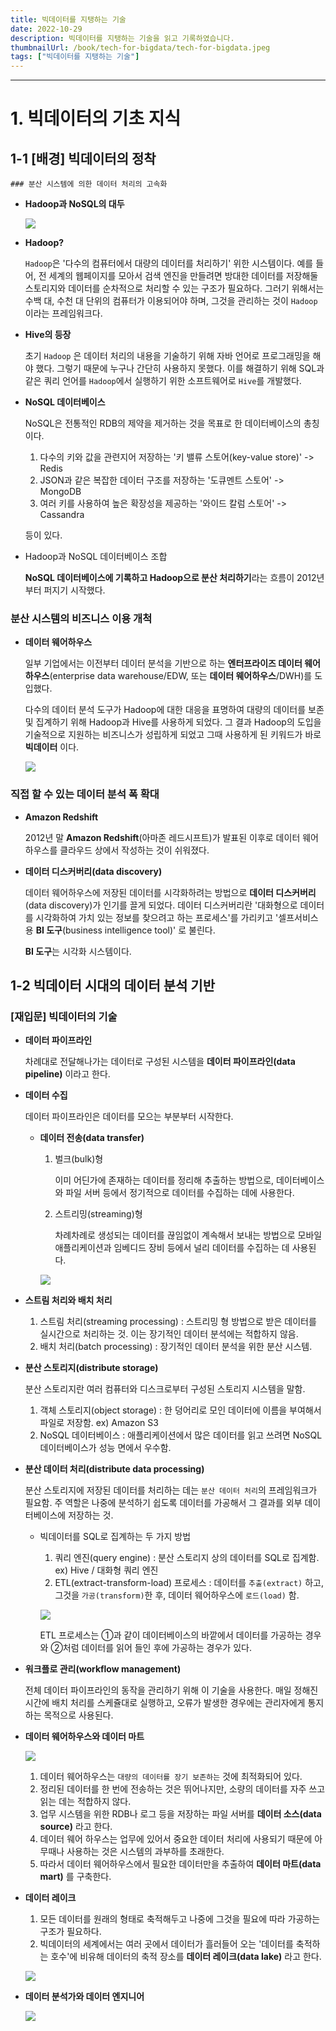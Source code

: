 ```yaml
---
title: 빅데이터를 지탱하는 기술
date: 2022-10-29
description: 빅데이터를 지탱하는 기술을 읽고 기록하였습니다.
thumbnailUrl: /book/tech-for-bigdata/tech-for-bigdata.jpeg
tags: ["빅데이터를 지탱하는 기술"]
---
```


---

# 1. 빅데이터의 기초 지식

## 1-1 [배경] 빅데이터의 정착

    ### 분산 시스템에 의한 데이터 처리의 고속화

- **Hadoop과 NoSQL의 대두**

  ![](/book/tech-for-bigdata/hadoop.PNG)

- **Hadoop?**

  `Hadoop`은 '다수의 컴퓨터에서 대량의 데이터를 처리하기' 위한 시스템이다. 예를 들어, 전 세계의 웹페이지를 모아서 검색 엔진을 만들려면 방대한 데이터를 저장해둘 스토리지와 데이터를 순차적으로 처리할 수 있는 구조가 필요하다.
  그러기 위해서는 수백 대, 수천 대 단위의 컴퓨터가 이용되어야 하며, 그것을 관리하는 것이 `Hadoop`이라는 프레임워크다.

- **Hive의 등장**

  초기 `Hadoop` 은 데이터 처리의 내용을 기술하기 위해 자바 언어로 프로그래밍을 해야 했다. 그렇기 때문에 누구나 간단히 사용하지 못했다.
  이를 해결하기 위해 SQL과 같은 쿼리 언어를 `Hadoop`에서 실행하기 위한 소프트웨어로 `Hive`를 개발했다.

- **NoSQL 데이터베이스**

  NoSQL은 전통적인 RDB의 제약을 제거하는 것을 목표로 한 데이터베이스의 총칭이다.

  1. 다수의 키와 값을 관련지어 저장하는 '키 밸류 스토어(key-value store)' -> Redis
  2. JSON과 같은 복잡한 데이터 구조를 저장하는 '도큐멘트 스토어' -> MongoDB
  3. 여러 키를 사용하여 높은 확장성을 제공하는 '와이드 칼럼 스토어' -> Cassandra

  등이 있다.

- Hadoop과 NoSQL 데이터베이스 조합

  **NoSQL 데이터베이스에 기록하고 Hadoop으로 분산 처리하기**라는 흐름이 2012년부터 퍼지기 시작했다.

### 분산 시스템의 비즈니스 이용 개척

- **데이터 웨어하우스**

  일부 기업에서는 이전부터 데이터 분석을 기반으로 하는 **엔터프라이즈 데이터 웨어하우스**(enterprise data warehouse/EDW, 또는 **데이터 웨어하우스**/DWH)를 도입했다.

  다수의 데이터 분석 도구가 Hadoop에 대한 대응을 표명하여 대량의 데이터를 보존 및 집계하기 위해 Hadoop과 Hive를 사용하게 되었다.
  그 결과 Hadoop의 도입을 기술적으로 지원하는 비즈니스가 성립하게 되었고 그때 사용하게 된 키워드가 바로 **빅데이터** 이다.

  ![](/book/tech-for-bigdata/data-warehouse.PNG)

### 직접 할 수 있는 데이터 분석 폭 확대

- **Amazon Redshift**

  2012년 말 **Amazon Redshift**(아마존 레드시프트)가 발표된 이후로 데이터 웨어하우스를 클라우드 상에서 작성하는 것이 쉬워졌다.

- **데이터 디스커버리(data discovery)**

  데이터 웨어하우스에 저장된 데이터를 시각화하려는 방법으로 **데이터 디스커버리**(data discovery)가 인기를 끌게 되었다.
  데이터 디스커버리란 '대화형으로 데이터를 시각화하여 가치 있는 정보를 찾으려고 하는 프로세스'를 가리키고 '셀프서비스용 **BI 도구**(business intelligence tool)' 로 불린다.

  **BI 도구**는 시각화 시스템이다.

## 1-2 빅데이터 시대의 데이터 분석 기반

### [재입문] 빅데이터의 기술

- **데이터 파이프라인**

  차례대로 전달해나가는 데이터로 구성된 시스템을 **데이터 파이프라인(data pipeline)** 이라고 한다.

- **데이터 수집**

  데이터 파이프라인은 데이터를 모으는 부분부터 시작한다.

  - **데이터 전송(data transfer)**

    1. 벌크(bulk)형

       이미 어딘가에 존재하는 데이터를 정리해 추출하는 방법으로, 데이터베이스와 파일 서버 등에서 정기적으로 데이터를 수집하는 데에 사용한다.

    2. 스트리밍(streaming)형

       차례차례로 생성되는 데이터를 끊임없이 계속해서 보내는 방법으로 모바일 애플리케이션과 임베디드 장비 등에서 널리 데이터를 수집하는 데 사용된다.

    ![](/book/tech-for-bigdata/work-flow.PNG)

- **스트림 처리와 배치 처리**

  1. 스트림 처리(streaming processing) : 스트리밍 형 방법으로 받은 데이터를 실시간으로 처리하는 것. 이는 장기적인 데이터 분석에는 적합하지 않음.
  2. 배치 처리(batch processing) : 장기적인 데이터 분석을 위한 분산 시스템.

- **분산 스토리지(distribute storage)**

  분산 스토리지란 여러 컴퓨터와 디스크로부터 구성된 스토리지 시스템을 말함.

  1. 객체 스토리지(object storage) : 한 덩어리로 모인 데이터에 이름을 부여해서 파일로 저장함. ex) Amazon S3
  2. NoSQL 데이터베이스 : 애플리케이션에서 많은 데이터를 읽고 쓰려면 NoSQL 데이터베이스가 성능 면에서 우수함.

- **분산 데이터 처리(distribute data processing)**

  분산 스토리지에 저장된 데이터를 처리하는 데는 `분산 데이터 처리`의 프레임워크가 필요함.
  주 역할은 나중에 분석하기 쉽도록 데이터를 가공해서 그 결과를 외부 데이터베이스에 저장하는 것.

  - 빅데이터를 SQL로 집계하는 두 가지 방법

    1. 쿼리 엔진(query engine) : 분산 스토리지 상의 데이터를 SQL로 집계함. ex) Hive / 대화형 쿼리 엔진
    2. ETL(extract-transform-load) 프로세스 : 데이터를 `추출(extract)` 하고, 그것을 `가공(transform)`한 후, 데이터 웨어하우스에 `로드(load)` 함.

    ![](/book/tech-for-bigdata/ETL.PNG)

    ETL 프로세스는 ①과 같이 데이터베이스의 바깥에서 데이터를 가공하는 경우와 ②처럼 데이터를 읽어 들인 후에 가공하는 경우가 있다.

- **워크플로 관리(workflow management)**

  전체 데이터 파이프라인의 동작을 관리하기 위해 이 기술을 사용한다. 매일 정해진 시간에 배치 처리를 스케쥴대로 실행하고, 오류가 발생한 경우에는 관리자에게 통지하는 목적으로 사용된다.

- **데이터 웨어하우스와 데이터 마트**

  ![](/book/tech-for-bigdata/data-mart.PNG)

  1. 데이터 웨어하우스는 `대량의 데이터를 장기 보존하는` 것에 최적화되어 있다.
  2. 정리된 데이터를 한 번에 전송하는 것은 뛰어나지만, 소량의 데이터를 자주 쓰고 읽는 데는 적합하지 않다.
  3. 업무 시스템을 위한 RDB나 로그 등을 저장하는 파일 서버를 **데이터 소스(data source)** 라고 한다.
  4. 데이터 웨어 하우스는 업무에 있어서 중요한 데이터 처리에 사용되기 때문에 아무때나 사용하는 것은 시스템의 과부하를 초래한다.
  5. 따라서 데이터 웨어하우스에서 필요한 데이터만을 추출하여 **데이터 마트(data mart)** 를 구축한다.

- **데이터 레이크**

  1. 모든 데이터를 원래의 형태로 축적해두고 나중에 그것을 필요에 따라 가공하는 구조가 필요하다.
  2. 빅데이터의 세계에서는 여러 곳에서 데이터가 흘러들어 오는 '데이터를 축적하는 호수'에 비유해 데이터의 축적 장소를 **데이터 레이크(data lake)** 라고 한다.

  ![](/book/tech-for-bigdata/data-lake.PNG)

- **데이터 분석가와 데이터 엔지니어**

  ![](/book/tech-for-bigdata/dif.PNG)
